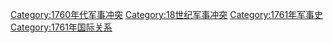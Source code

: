 [[Category:1760年代军事冲突|Category:1760年代军事冲突]]
[[Category:18世纪军事冲突|Category:18世纪军事冲突]]
[[Category:1761年军事史|Category:1761年军事史]]
[[Category:1761年国际关系|Category:1761年国际关系]]